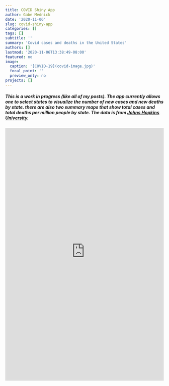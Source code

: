 ```yaml
---
title: COVID Shiny App
author: Gabe Mednick
date: '2020-11-06'
slug: covid-shiny-app
categories: []
tags: []
subtitle: ''
summary: 'Covid cases and deaths in the United States'
authors: []
lastmod: '2020-11-06T13:38:49-08:00'
featured: no
image:
  caption: '[COVID-19](covid-image.jpg)'
  focal_point: ''
  preview_only: no
projects: []
---
```

##### This is a work in progress (like all of my posts). The app currently allows one to select states to visualize the number of new cases and new deaths by state. there are also two summary maps that show total cases and total deaths per million people by state. The data is from [Johns Hopkins University](https://github.com/CSSEGISandData/COVID-19).

<iframe height="800" width="100%" frameborder="no" src="https://biolight-informatics.shinyapps.io/covid-app/"> </iframe>